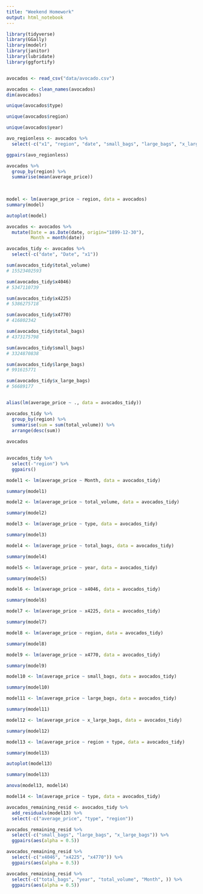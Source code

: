 ```yaml
---
title: "Weekend Homework"
output: html_notebook
---
```





```r
library(tidyverse)
library(GGally)
library(modelr)
library(janitor)
library(lubridate)
library(ggfortify)


avocados <- read_csv("data/avocado.csv")
```

```r

avocados <- clean_names(avocados)
dim(avocados)
```
```r
unique(avocados$type)
```
```r
unique(avocados$region)
```
```r
unique(avocados$year)
```

```r
avo_regionless <- avocados %>%
  select(-c("x1", "region", "date", "small_bags", "large_bags", "x_large_bags", "x4046", "x4225", "x4770"))

ggpairs(avo_regionless)
```
```r
avocados %>%
  group_by(region) %>%
  summarise(mean(average_price)) 
  
  
```

```r
model <- lm(average_price ~ region, data = avocados)
summary(model)
```
```r
autoplot(model)
```
```r
avocados <- avocados %>% 
  mutate(Date = as.Date(date, origin="1899-12-30"), 
         Month = month(date))

avocados_tidy <- avocados %>%
  select(-c("date", "Date", "x1"))

sum(avocados_tidy$total_volume)
# 15523402593

sum(avocados_tidy$x4046)
# 5347110739

sum(avocados_tidy$x4225) 
# 5386275718

sum(avocados_tidy$x4770)
# 416802342

sum(avocados_tidy$total_bags)
# 4373175798

sum(avocados_tidy$small_bags)
# 3324870838

sum(avocados_tidy$large_bags)
# 991615771

sum(avocados_tidy$x_large_bags)
# 56689177



```

```r
alias(lm(average_price ~ ., data = avocados_tidy))
```

```r
avocados_tidy %>%
  group_by(region) %>%
  summarise(sum = sum(total_volume)) %>%
  arrange(desc(sum))
  
avocados 
  
```

```r
avocados_tidy %>%
  select(-"region") %>%
  ggpairs()
```

```r
model1 <- lm(average_price ~ Month, data = avocados_tidy)

summary(model1)
```

```r
model2 <- lm(average_price ~ total_volume, data = avocados_tidy)

summary(model2)
```

```r
model3 <- lm(average_price ~ type, data = avocados_tidy)

summary(model3)
```


```r
model4 <- lm(average_price ~ total_bags, data = avocados_tidy)

summary(model4)
```
```r
model5 <- lm(average_price ~ year, data = avocados_tidy)

summary(model5)
```
```r
model6 <- lm(average_price ~ x4046, data = avocados_tidy)

summary(model6)
```

```r
model7 <- lm(average_price ~ x4225, data = avocados_tidy)

summary(model7)
```

```r
model8 <- lm(average_price ~ region, data = avocados_tidy)

summary(model8)
```
```r
model9 <- lm(average_price ~ x4770, data = avocados_tidy)

summary(model9)
```
```r
model10 <- lm(average_price ~ small_bags, data = avocados_tidy)

summary(model10)
```
```r
model11 <- lm(average_price ~ large_bags, data = avocados_tidy)

summary(model11)
```
```r
model12 <- lm(average_price ~ x_large_bags, data = avocados_tidy)

summary(model12)
```

```r
model13 <- lm(average_price ~ region + type, data = avocados_tidy)

summary(model13)
```

```r
autoplot(model13)
```

```r
summary(model13)
```
```r
anova(model13, model14)
```

```r
model14 <- lm(average_price ~ type, data = avocados_tidy)
```

```r
avocados_remaining_resid <- avocados_tidy %>%
  add_residuals(model13) %>%
  select(-c("average_price", "type", "region"))

avocados_remaining_resid %>%
  select(-c("small_bags", "large_bags", "x_large_bags")) %>%
  ggpairs(aes(alpha = 0.5))
```


```r
avocados_remaining_resid %>%
  select(-c("x4046", "x4225", "x4770")) %>%
  ggpairs(aes(alpha = 0.5))
```

```r
avocados_remaining_resid %>%
  select(-c("total_bags", "year", "total_volume", "Month", )) %>%
  ggpairs(aes(alpha = 0.5))
```

